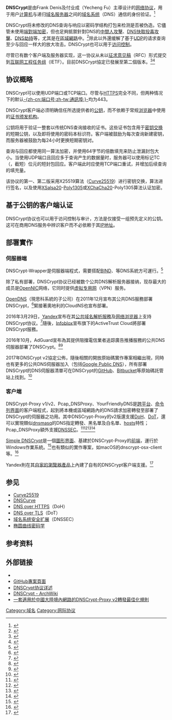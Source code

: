 {{citation style|time=2020-04-10T00:38:27+00:00}}
{{primarysources|time=2020-04-10T00:38:27+00:00}}
{{NoteTA
|G1=IT
}}
{{Internet_security_protocols}}
'''DNSCrypt'''是由Frank Denis及付业成（Yecheng Fu）主導设计的[[网络协议|网络协议]]，用于用户[[计算机|计算机]]与递归[[域名服务器|域名服务器]]之间的[[域名系统|域名系统]]（DNS）通信的身份验证。<ref>{{cite web |title=[dnscrypt]写了一个 dnscrypt 的服务器端代理 dnscrypt-wrapper |url=https://www.v2ex.com/t/52891?r=Cofyc |website=v2ex |accessdate=2018-07-14 |archive-date=2018-07-15 |archive-url=https://web.archive.org/web/20180715011416/https://www.v2ex.com/t/52891?r=Cofyc |dead-url=no }}</ref>

DNSCrypt将未修改的DNS查询与响应以密码学结构打包来检测是否被伪造。它儘管未使用[[端對端加密|端對端加密]]，但也足夠抵禦針對DNS的[[中間人攻擊|中間人攻擊]]、[[DNS快取侵害|DNS快取投毒攻擊]]、[[DNS劫持|DNS劫持]]等，尤其是在[[區域網路|區域網路]]中。<ref>{{cite web |url= https://github.com/jedisct1/dnscrypt-proxy |title= DNSCrypt Proxy README.markdown |publisher= Github |accessdate= 2017-02-16 |archive-date= 2016-01-20 |archive-url= https://web.archive.org/web/20160120133756/https://github.com/jedisct1/dnscrypt-proxy |dead-url= no }}</ref>除此以外還缓解了基于[[用户数据报协议|UDP]]的请求查询至少与回应一样大的放大攻击。DNSCrypt也可以用于[[访问控制|访问控制]]。

尽管已有数个客户端及服务器实现，这一协议从未以[[RFC|征求意见稿]]（RFC）形式提交到[[互联网工程任务组|互联网工程任务组]]（IETF）。目前DNSCrypt協定已發展至第二個版本。<ref>{{cite web |title=DNSCrypt/dnscrypt-protocol |url=https://github.com/DNSCrypt/dnscrypt-protocol/blob/master/DNSCRYPT-V2-PROTOCOL.txt |website=GitHub |language=en |accessdate=2018-07-14 |archive-date=2018-11-03 |archive-url=https://web.archive.org/web/20181103074847/https://github.com/DNSCrypt/dnscrypt-protocol/blob/master/DNSCRYPT-V2-PROTOCOL.txt |dead-url=no }}</ref><ref>{{cite web |title=Dnscrypt v2 Protocol |url=https://zh.scribd.com/document/362741712/Dnscrypt-v2-Protocol |website=scribd.com |accessdate=2018-07-14 |archive-date=2019-02-15 |archive-url=https://web.archive.org/web/20190215215009/https://zh.scribd.com/document/362741712/Dnscrypt-v2-Protocol |dead-url=no }}</ref>

== 协议概略 ==
DNSCrypt可以使用UDP端口或TCP端口。尽管与[[HTTPS|HTTPS]]完全不同，但两种情况下的默认[[通訊埠|-{zh-cn:端口号;zh-tw:通訊埠;}-]]均为443。

DNSCrypt客户端必须明确信任所选提供者的[[公钥|公钥]]，而不依赖于常规[[浏览器|浏览器]]中使用的[[证书颁发机构|证书颁发机构]]。

公钥将用于验证一整套以传统DNS查询接收的证书。这些证书包含用于[[密钥交换|密钥交换]]的短期公钥，以及即将使用的密码本标识符。客户端被鼓励为每次查询新建密钥，而服务器被鼓励为每24小时更换短期密钥对。

查询与回应都使用同一算法加密，并使用64字节的倍数填充来防止泄漏封包大小。当使用UDP端口且回应多于查询产生的数据量时，服务器可以使用标记TC（{{lang-en|truncated}}，截短）位元的短封包回应。客户端此时应使用TCP端口重试，并增加后续查询的填充量。

该协议的第一、第二版采用X25519算法（[[Curve25519|Curve25519]]）进行密钥交换，{{tsl|en|EdDSA}}算法进行签名，以及使用[[Salsa20|XSalsa20]]-[[Poly1305|Poly1305]]或[[ChaCha20|XChaCha20]]-Poly1305算法认证加密。

== 基于公钥的客户端认证 ==
DNSCrypt协议也可以用于访问控制与审计，方法是仅接受一组预先定义的公钥。这可在商用DNS服务中辨识客户而不必依赖于其[[IP地址|IP地址]]。

== 部署實作 ==
=== 伺服器端 ===
DNSCrypt-Wrapper是伺服器端程式，需要搭配[[BIND|BIND]]、{{le|unbound|unbound (DNS server)}}等DNS系統方可運行。<ref>{{cite web |title=cofyc/dnscrypt-wrapper |url=https://github.com/cofyc/dnscrypt-wrapper |website=GitHub |language=en |accessdate=2018-07-14 |archive-date=2018-06-11 |archive-url=https://web.archive.org/web/20180611035217/https://github.com/cofyc/dnscrypt-wrapper |dead-url=no }}</ref>

除了私有部署，DNSCrypt协议已经被数个公共DNS解析服务器接纳，现存最大的成员是[[OpenNIC|OpenNIC]]网络，它同时提供[[虚拟专用网|虚拟专用网]]（VPN）服务。

[[OpenDNS|OpenDNS]]（現思科系統的子公司）在2011年12月宣布其公共DNS服務部署DNSCrypt，<ref>{{cite web |title=DNS Security with DNSCrypt |url=https://www.opendns.com/about/innovations/dnscrypt/ |website=OpenDNS |accessdate=2018-07-14 |archive-date=2018-07-15 |archive-url=https://web.archive.org/web/20180715011530/https://www.opendns.com/about/innovations/dnscrypt/ |dead-url=no }}</ref>緊接著奧地利的CloudNS也宣布部署。

2016年3月29日，[[Yandex|Yandex]]宣布在其[[公共域名解析服務|公共域名解析服務]]及[[网络浏览器|网络浏览器]]上支持DNSCrypt协议。<ref>{{cite web |title=Protect: secure DNS requests |url=https://yandex.com/support/browser/security/dnscrypt.html |website=Yandex |language=en |accessdate=2018-07-14 |archive-date=2018-07-15 |archive-url=https://web.archive.org/web/20180715011740/https://yandex.com/support/browser/security/dnscrypt.html |dead-url=no }}</ref>隨後，[[Infoblox|Infoblox]]宣布旗下的ActiveTrust Cloud將部署DNSCrypt服務。

2016年10月，AdGuard宣布為其提供阻擋電信業者追踪廣告推播服務的公共DNS伺服器部署了DNSCrypt。<ref>{{cite web |url= https://blog.adguard.com/en/adguard-dns-now-supports-dnscrypt |title= AdGuard DNS Now Supports DNSCrypt |access-date= 2018-07-14 |archive-url= https://web.archive.org/web/20170912055134/https://blog.adguard.com/en/adguard-dns-now-supports-dnscrypt/ |archive-date= 2017-09-12 |dead-url= yes }}</ref><ref>{{cite web |url= https://kb.adguard.com/en/general/dns-filtering-android |title= DNS Filtering Android |accessdate= 2018-07-14 |archive-date= 2017-09-11 |archive-url= https://web.archive.org/web/20170911204622/https://kb.adguard.com/en/general/dns-filtering-android |dead-url= no }}</ref>

2017年DNSCrypt v2協定公佈，隨後相關的開放原始碼實作專案相繼出現，同時也有更多的公共DNS伺服器加入（包括[[Google_Public_DNS|Google Public DNS]]），所有部署DNSCrypt的DNS伺服器清單可在DNSCrypt的[[GitHub|GitHub]]、[[Bitbucket|Bitbucket]]等原始碼託管站上找到。<ref>{{cite web |url=https://dnscrypt.info/public-servers |title=DNSCrypt Resolvers |accessdate=2018-07-14 |archive-date=2020-06-19 |archive-url=https://web.archive.org/web/20200619223107/https://dnscrypt.info/public-servers/ |dead-url=no }}</ref>

=== 客户端 ===
DNSCrypt-Proxy v1/v2、Pcap_DNSProxy、YourFriendlyDNS是[[跨平台|跨平台]]、[[命令列|命令列界面]]的客户端程式，起到將本機或區域網路內的DNS請求加密轉發至部署了DNSCrypt的伺服器之功用。其中DNSCrypt-Proxy的v2版還支援[[DNS_over_HTTPS|DoH]]、[[DNS_over_TLS|DoT]]，還可以實現類似[[dnsmasq|dnsmasq]]的DNS指定轉發、黑名單及白名單、[[hosts|hosts]]特性；Pcap_DNSProxy額外支援[[DNSSEC|DNSSEC]]。<ref>{{cite web |title=jedisct1/dnscrypt-proxy |url=https://github.com/jedisct1/dnscrypt-proxy |website=GitHub |language=en |accessdate=2017-02-16 |archive-date=2016-01-20 |archive-url=https://web.archive.org/web/20160120133756/https://github.com/jedisct1/dnscrypt-proxy |dead-url=no }}</ref><ref>{{cite web |title=chengr28/Pcap_DNSProxy |url=https://github.com/chengr28/Pcap_DNSProxy |website=GitHub |language=en |accessdate=2018-07-14 |archive-date=2018-06-11 |archive-url=https://web.archive.org/web/20180611010706/https://github.com/chengr28/Pcap_DNSProxy |dead-url=no }}</ref><ref>{{cite web |title=softwareengineer1/YourFriendlyDNS |url=https://github.com/softwareengineer1/YourFriendlyDNS |website=GitHub |language=en |accessdate=2018-07-14 |archive-date=2018-09-02 |archive-url=https://web.archive.org/web/20180902213828/https://github.com/softwareengineer1/YourFriendlyDNS |dead-url=no }}</ref><ref>{{Cite web |url=http://www.webupd8.org/2014/08/encrypt-dns-traffic-in-ubuntu-with.html |title=在Ubuntu上使用DNSCrypt加密DNS通信 - Web Upd8 |accessdate=2017-02-16 |archive-date=2017-03-15 |archive-url=https://web.archive.org/web/20170315105941/http://www.webupd8.org/2014/08/encrypt-dns-traffic-in-ubuntu-with.html |dead-url=no }}</ref>

[https://web.archive.org/web/20191210085207/https://simplednscrypt.org/ Simple DNSCrypt]是一個[[图形界面|圖形界面]]、基建於DNSCrypt-Proxy的[[前端|前端]]，運行於Windows作業系統。<ref>{{cite web |title=bitbeans/SimpleDnsCrypt |url=https://github.com/bitbeans/SimpleDnsCrypt |website=GitHub |language=en |accessdate=2018-07-14 |archive-date=2018-07-16 |archive-url=https://web.archive.org/web/20180716040949/https://github.com/bitbeans/SimpleDnsCrypt |dead-url=no }}</ref>也有類似的實作專案，如macOS的dnscrypt-osx-client等。<ref>{{cite web |title=stammy/dnscrypt-osx-client |url=https://github.com/stammy/dnscrypt-osx-client |website=GitHub |language=en |accessdate=2018-07-14 |archive-date=2018-06-11 |archive-url=https://web.archive.org/web/20180611025802/https://github.com/stammy/dnscrypt-osx-client |dead-url=no }}</ref>

Yandex則在其[[Yandex_Browser|自家的瀏覽器產品]]上內建了自有的DNSCrypt客户端支援。<ref>{{Cite web |url=https://habrahabr.ru/company/yandex/blog/280380/ |title=Yandex浏览器中的DNSCrypt |accessdate=2017-02-16 |archive-date=2017-03-05 |archive-url=https://web.archive.org/web/20170305011214/https://habrahabr.ru/company/yandex/blog/280380/ |dead-url=no }}</ref>

== 参见 ==
* [[Curve25519|Curve25519]]
* [[DNSCurve|DNSCurve]]
* [[DNS_over_HTTPS|DNS over HTTPS]]（DoH）
* [[DNS_over_TLS|DNS over TLS]]（DoT）
* [[域名系统安全扩展|域名系统安全扩展]]（DNSSEC）
* [[椭圆曲线密码学|椭圆曲线密码学]]

== 参考资料 ==
{{reflist|30em}}

== 外部链接 ==
* {{Official|https://dnscrypt.info/}}
* [https://github.com/DNSCrypt GitHub專案頁面]{{Wayback|url=https://github.com/DNSCrypt |date=20180515131101 }}
* [https://github.com/DNSCrypt/dnscrypt-protocol/blob/master/DNSCRYPT-V2-PROTOCOL.txt DNSCrypt协议详述]{{Wayback|url=https://github.com/DNSCrypt/dnscrypt-protocol/blob/master/DNSCRYPT-V2-PROTOCOL.txt |date=20181103074847 }}
* [https://wiki.archlinux.org/index.php/DNSCrypt DNSCrypt - ArchWiki]{{Wayback|url=https://wiki.archlinux.org/index.php/DNSCrypt |date=20170108145703 }}
* [https://github.com/CNMan/dnscrypt-proxy-config 一套適用於中國大陸境內網路的DNSCrypt-Proxy v2轉發最佳化規則]{{Wayback|url=https://github.com/CNMan/dnscrypt-proxy-config |date=20180908143257 }}

{{突破网络封锁技术}}

[[Category:域名|Category:域名]]
[[Category:网际协议|Category:网际协议]]